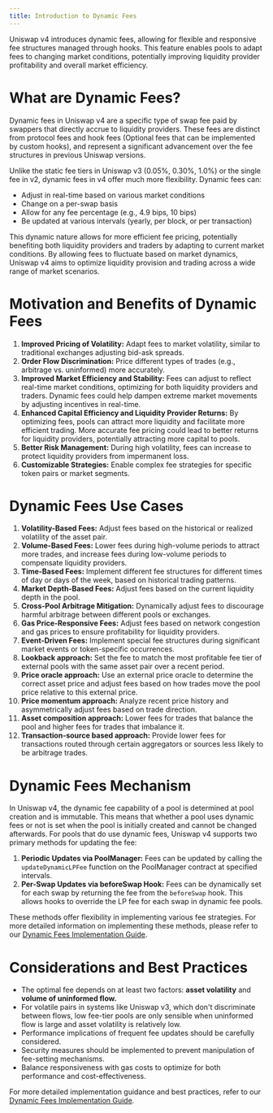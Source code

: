 ```yaml
---
title: Introduction to Dynamic Fees
---
```


Uniswap v4 introduces dynamic fees, allowing for flexible and responsive fee structures managed through hooks. This feature enables pools to adapt fees to changing market conditions, potentially improving liquidity provider profitability and overall market efficiency.

# What are Dynamic Fees?

Dynamic fees in Uniswap v4 are a specific type of swap fee paid by swappers that directly accrue to liquidity providers. These fees are distinct from protocol fees and hook fees (Optional fees that can be implemented by custom hooks), and represent a significant advancement over the fee structures in previous Uniswap versions.

Unlike the static fee tiers in Uniswap v3 (0.05%, 0.30%, 1.0%) or the single fee in v2, dynamic fees in v4 offer much more flexibility. Dynamic fees can:

- Adjust in real-time based on various market conditions
- Change on a per-swap basis
- Allow for any fee percentage (e.g., 4.9 bips, 10 bips)
- Be updated at various intervals (yearly, per block, or per transaction)

This dynamic nature allows for more efficient fee pricing, potentially benefiting both liquidity providers and traders by adapting to current market conditions. By allowing fees to fluctuate based on market dynamics, Uniswap v4 aims to optimize liquidity provision and trading across a wide range of market scenarios.

# Motivation and Benefits of Dynamic Fees

1. **Improved Pricing of Volatility:** Adapt fees to market volatility, similar to traditional exchanges adjusting bid-ask spreads.
2. **Order Flow Discrimination:** Price different types of trades (e.g., arbitrage vs. uninformed) more accurately.
3. **Improved Market Efficiency and Stability:** Fees can adjust to reflect real-time market conditions, optimizing for both liquidity providers and traders. Dynamic fees could help dampen extreme market movements by adjusting incentives in real-time.
4. **Enhanced Capital Efficiency and Liquidity Provider Returns:** By optimizing fees, pools can attract more liquidity and facilitate more efficient trading. More accurate fee pricing could lead to better returns for liquidity providers, potentially attracting more capital to pools.
5. **Better Risk Management:** During high volatility, fees can increase to protect liquidity providers from impermanent loss.
6. **Customizable Strategies:** Enable complex fee strategies for specific token pairs or market segments.

# Dynamic Fees Use Cases

1. **Volatility-Based Fees:** Adjust fees based on the historical or realized volatility of the asset pair.
2. **Volume-Based Fees:** Lower fees during high-volume periods to attract more trades, and increase fees during low-volume periods to compensate liquidity providers.
3. **Time-Based Fees:** Implement different fee structures for different times of day or days of the week, based on historical trading patterns.
4. **Market Depth-Based Fees:** Adjust fees based on the current liquidity depth in the pool.
5. **Cross-Pool Arbitrage Mitigation:** Dynamically adjust fees to discourage harmful arbitrage between different pools or exchanges.
6. **Gas Price-Responsive Fees:** Adjust fees based on network congestion and gas prices to ensure profitability for liquidity providers.
7. **Event-Driven Fees:** Implement special fee structures during significant market events or token-specific occurrences.
8. **Lookback approach:** Set the fee to match the most profitable fee tier of external pools with the same asset pair over a recent period.
9. **Price oracle approach:** Use an external price oracle to determine the correct asset price and adjust fees based on how trades move the pool price relative to this external price.
10. **Price momentum approach:** Analyze recent price history and asymmetrically adjust fees based on trade direction.
11. **Asset composition approach:** Lower fees for trades that balance the pool and higher fees for trades that imbalance it.
12. **Transaction-source based approach:** Provide lower fees for transactions routed through certain aggregators or sources less likely to be arbitrage trades.

# Dynamic Fees Mechanism

In Uniswap v4, the dynamic fee capability of a pool is determined at pool creation and is immutable. This means that whether a pool uses dynamic fees or not is set when the pool is initially created and cannot be changed afterwards. For pools that do use dynamic fees, Uniswap v4 supports two primary methods for updating the fee:

1. **Periodic Updates via PoolManager:** Fees can be updated by calling the `updateDynamicLPFee` function on the PoolManager contract at specified intervals.
2. **Per-Swap Updates via beforeSwap Hook:** Fees can be dynamically set for each swap by returning the fee from the `beforeSwap` hook. This allows hooks to override the LP fee for each swap in dynamic fee pools.

These methods offer flexibility in implementing various fee strategies. For more detailed information on implementing these methods, please refer to our [Dynamic Fees Implementation Guide](https://uniswap-docs-staging.vercel.app/documentation/featured-guides/hooks/v4/guides-for-solidity-contracts/dynamic-fee-pools).

# Considerations and Best Practices

- The optimal fee depends on at least two factors: **asset volatility** and **volume of uninformed flow.**
- For volatile pairs in systems like Uniswap v3, which don't discriminate between flows, low fee-tier pools are only sensible when uninformed flow is large and asset volatility is relatively low.
- Performance implications of frequent fee updates should be carefully considered.
- Security measures should be implemented to prevent manipulation of fee-setting mechanisms.
- Balance responsiveness with gas costs to optimize for both performance and cost-effectiveness.

For more detailed implementation guidance and best practices, refer to our [Dynamic Fees Implementation Guide](https://uniswap-docs-staging.vercel.app/documentation/featured-guides/hooks/v4/guides-for-solidity-contracts/dynamic-fee-pools).